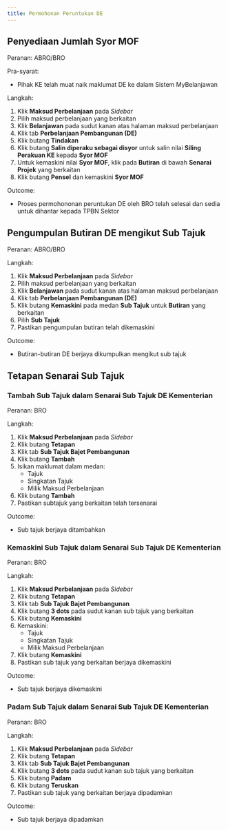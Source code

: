 ```yaml
---
title: Permohonan Peruntukan DE
---
```


## Penyediaan Jumlah Syor MOF
Peranan: ABRO/BRO

Pra-syarat:
* Pihak KE telah muat naik maklumat DE ke dalam Sistem MyBelanjawan

Langkah:
1. Klik **Maksud Perbelanjaan** pada *Sidebar*
2. Pilih maksud perbelanjaan yang berkaitan
3. Klik **Belanjawan** pada sudut kanan atas halaman maksud perbelanjaan
4. Klik tab **Perbelanjaan Pembangunan (DE)**
5. Klik butang **Tindakan**
6. Klik butang **Salin diperaku sebagai disyor** untuk salin nilai **Siling Perakuan KE** kepada **Syor MOF**
7. Untuk kemaskini nilai **Syor MOF**, klik pada **Butiran** di bawah **Senarai Projek** yang berkaitan
8. Klik butang **Pensel** dan kemaskini **Syor MOF**

Outcome:
* Proses permohononan peruntukan DE oleh BRO telah selesai dan sedia untuk dihantar kepada TPBN Sektor

## Pengumpulan Butiran DE mengikut Sub Tajuk
Peranan: ABRO/BRO

Langkah:
1. Klik **Maksud Perbelanjaan** pada *Sidebar*
2. Pilih maksud perbelanjaan yang berkaitan
3. Klik **Belanjawan** pada sudut kanan atas halaman maksud perbelanjaan
4. Klik tab **Perbelanjaan Pembangunan (DE)**
5. Klik butang **Kemaskini** pada medan **Sub Tajuk** untuk **Butiran** yang berkaitan
6. Pilih **Sub Tajuk** 
7. Pastikan pengumpulan butiran telah dikemaskini

Outcome:
* Butiran-butiran DE berjaya dikumpulkan mengikut sub tajuk

## Tetapan Senarai Sub Tajuk 
### Tambah Sub Tajuk dalam Senarai Sub Tajuk DE Kementerian
Peranan: BRO

Langkah:
1. Klik **Maksud Perbelanjaan** pada *Sidebar*
2. Klik butang **Tetapan**
3. Klik tab **Sub Tajuk Bajet Pembangunan**
4. Klik butang **Tambah**
5. Isikan maklumat dalam medan:
    * Tajuk
    * Singkatan Tajuk
    * Milik Maksud Perbelanjaan
6. Klik butang **Tambah**
7. Pastikan subtajuk yang berkaitan telah tersenarai

Outcome: 
* Sub tajuk berjaya ditambahkan

### Kemaskini Sub Tajuk dalam Senarai Sub Tajuk DE Kementerian
Peranan: BRO

Langkah:
1. Klik **Maksud Perbelanjaan** pada *Sidebar*
2. Klik butang **Tetapan**
3. Klik tab **Sub Tajuk Bajet Pembangunan**
4. Klik butang **3 dots** pada sudut kanan sub tajuk yang berkaitan
5. Klik butang **Kemaskini**
6. Kemaskini:
    * Tajuk
    * Singkatan Tajuk
    * Milik Maksud Perbelanjaan
7. Klik butang **Kemaskini**
8. Pastikan sub tajuk yang berkaitan berjaya dikemaskini

Outcome: 
* Sub tajuk berjaya dikemaskini

### Padam Sub Tajuk dalam Senarai Sub Tajuk DE Kementerian
Peranan: BRO

Langkah:
1. Klik **Maksud Perbelanjaan** pada *Sidebar*
2. Klik butang **Tetapan**
3. Klik tab **Sub Tajuk Bajet Pembangunan**
4. Klik butang **3 dots** pada sudut kanan sub tajuk yang berkaitan
5. Klik butang **Padam**
6. Klik butang **Teruskan**
7. Pastikan sub tajuk yang berkaitan berjaya dipadamkan

Outcome: 
* Sub tajuk berjaya dipadamkan

